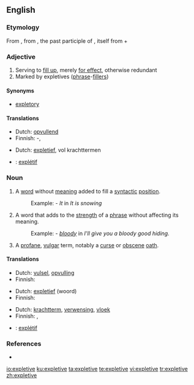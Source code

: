 {{wikipedia}}
==English==

===Etymology===
From {{LL.}} {{term|expletivus||lang=la|serving to fill out}}, from {{etyl|la}} {{term|expletus||lang=la}}, the past participle of {{term|explere||lang=la|to fill out}}, itself from {{term|ex||lang=la|out, completely}} + {{term|plere||lang=la|to fill}}

===Adjective===
{{en-adj}}

# Serving to [[fill up]], merely [[for effect]], otherwise redundant
# Marked by expletives ([[phrase]]-[[filler]]s)

====Synonyms====
* [[expletory]]

====Translations====
{{trans-top|serving to fill up}}
* Dutch: [[opvullend]]
* Finnish: {{t-|fi|täyte}}-, {{t|fi|täyttävä}}
{{trans-bottom}}

{{trans-top|marked by phrase-fillers}}
* Dutch: [[expletief]], vol krachttermen
{{trans-mid}}
{{trans-bottom}}

{{checktrans-top}}
* {{ttbc|French}}: [[explétif]]
{{trans-bottom}}

===Noun===
{{en-noun}}

# {{linguistics}} A [[word]] without [[meaning]] added to fill a [[syntactic]] [[position]].
#: Example: - ''It'' in ''It is snowing''
# {{linguistics}} A word that adds to the [[strength]] of a [[phrase]] without affecting its meaning.
#: Example: - ''[[bloody]]'' in ''I'll give you a bloody good hiding.''
# A [[profane]], [[vulgar]] term, notably a [[curse]] or [[obscene]] [[oath]].

====Translations====
{{trans-top|word added to fill a syntactic position}}
* Dutch: [[vulsel]], [[opvulling]]
* Finnish: {{t|fi|täytesana}}
{{trans-bottom}}

{{trans-top|word that adds strength to a phrase}}
* Dutch: [[expletief]] (woord)
* Finnish: {{t+|fi|voimasana}}
{{trans-bottom}}

{{trans-top|profane, vulgar term}}
* Dutch: [[krachtterm]], [[verwensing]], [[vloek]]
* Finnish: {{t-|fi|kirous}}, {{t|fi|sadattelu}}
{{trans-mid}}
{{trans-bottom}}

{{checktrans-top}}
* {{ttbc|French}}: [[explétif]]  {{m}}
{{trans-bottom}}

===References===
* {{R:Websters}}

[[io:expletive]]
[[ku:expletive]]
[[ta:expletive]]
[[te:expletive]]
[[vi:expletive]]
[[tr:expletive]]
[[zh:expletive]]